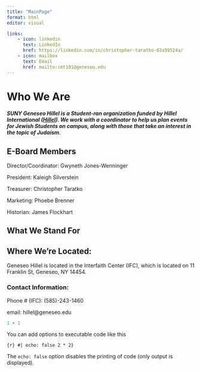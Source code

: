 ```yaml
---
title: "MainPage"
format: html
editor: visual

links:
    - icon: linkedin
      text: LinkedIn
      href: https://linkedin.com/in/christopher-taratko-63a59524a/
    - icon: mailbox
      text: Email
      href: mailto:cmt101@geneseo.edu
---
```


# Who We Are

##### SUNY Geneseo Hillel is a Student-ran organization funded by Hillel International ([Hillel](https://www.hillel.org/about/#:~:text=Our%20Vision&text=Today%2C%20Hillel%20is%20the%20largest,and%20universities%20around%20the%20world.)). We work with a coordinator to help us plan events for Jewish Students on campus, along with those that take an interest in the topic of Judaism.

## E-Board Members

Director/Coordinator: Gwyneth Jones-Wenninger

President: Kaleigh Silverstein

Treasurer: Christopher Taratko

Marketing: Phoebe Brenner

Historian: James Flockhart

## What We Stand For

## Where We're Located:

Geneseo Hillel is located in the Interfaith Center (IFC), which is located on 11 Franklin St, Geneseo, NY 14454.

### Contact Information:

Phone \# (IFC): (585)-243-1460

email: hillel\@geneseo.edu

```r
1 + 1
```

You can add options to executable code like this

`{r} #| echo: false 2 * 2}`

The `echo: false` option disables the printing of code (only output is displayed).
